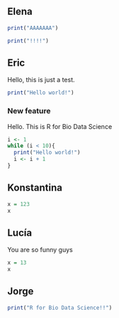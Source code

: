 ## Elena

```r
print("AAAAAAA")
```

```r
print("!!!!")
```

## Eric

Hello, this is just a test.

```r
print("Hello world!")
```

### New feature 

Hello. This is R for Bio Data Science

```r
i <- 1
while (i < 10){
  print("Hello world!")
  i <- i + 1
}
```

## Konstantina

```r
x = 123
x
```

## Lucía

You are so funny guys

```r
x = 13
x
```

## Jorge

```r
print("R for Bio Data Science!!")
```
